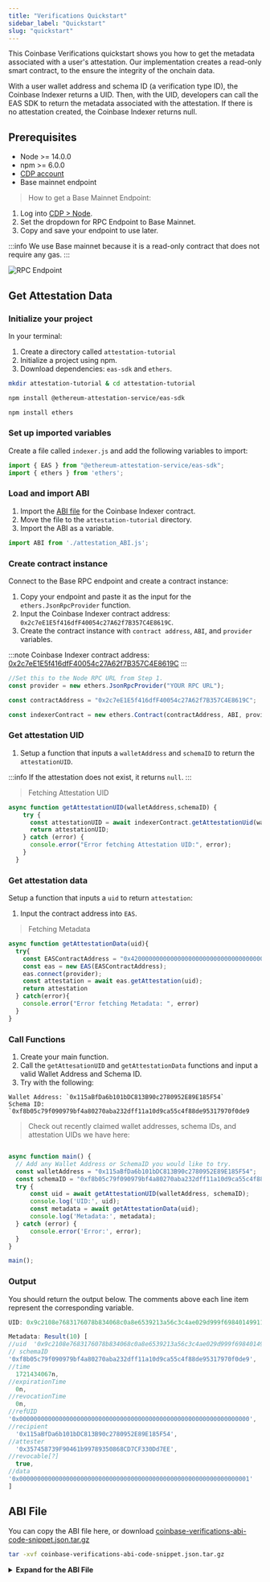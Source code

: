 ```yaml
---
title: "Verifications Quickstart"
sidebar_label: "Quickstart"
slug: "quickstart"
---
```







This Coinbase Verifications quickstart shows you how to get the metadata associated with a user's attestation. Our implementation creates a read-only smart contract, to the ensure the integrity of the onchain data.

With a user wallet address and schema ID (a verification type ID), the Coinbase Indexer returns a UID. Then, with the UID, developers can call the EAS SDK to return the metadata associated with the attestation. If there is no attestation created, the Coinbase Indexer returns null. 


## Prerequisites

- Node >= 14.0.0
- npm >= 6.0.0
- [CDP account](https://portal.cdp.coinbase.com/products/node)
- Base mainnet endpoint

> How to get a Base Mainnet Endpoint:

1. Log into [CDP > Node](https://portal.cdp.coinbase.com/products/node).
1. Set the dropdown for RPC Endpoint to Base Mainnet.
1. Copy and save your endpoint to use later.

:::info
We use Base mainnet because it is a read-only contract that does not require any gas. 
:::

![RPC Endpoint](/images/verificationsrpc-endpoint.png)


## Get Attestation Data

### Initialize your project

In your terminal: 

1. Create a directory called `attestation-tutorial`
1. Initialize a project using npm.
1. Download dependencies: `eas-sdk` and `ethers`.

```sh
mkdir attestation-tutorial & cd attestation-tutorial

npm install @ethereum-attestation-service/eas-sdk

npm install ethers
```

### Set up imported variables 

Create a file called `indexer.js` and add the following variables to import: 

```js
import { EAS } from "@ethereum-attestation-service/eas-sdk";
import { ethers } from 'ethers';
```

### Load and import ABI

1. Import the [ABI file](#abi-file) for the Coinbase Indexer contract.
1. Move the file to the `attestation-tutorial` directory.
1. Import the ABI as a variable.

```js
import ABI from './attestation_ABI.js';
```

### Create contract instance

Connect to the Base RPC endpoint and create a contract instance:

1. Copy your endpoint and paste it as the input for the `ethers.JsonRpcProvider` function.
1. Input the Coinbase Indexer contract address: `0x2c7eE1E5f416dfF40054c27A62f7B357C4E8619C`.
1. Create the contract instance with `contract address`, `ABI`, and `provider` variables.


:::note
Coinbase Indexer contract address: [0x2c7eE1E5f416dfF40054c27A62f7B357C4E8619C](https://basescan.org/address/0x2c7eE1E5f416dfF40054c27A62f7B357C4E8619C)
:::

```js
//Set this to the Node RPC URL from Step 1.
const provider = new ethers.JsonRpcProvider("YOUR RPC URL");

const contractAddress = "0x2c7eE1E5f416dfF40054c27A62f7B357C4E8619C";

const indexerContract = new ethers.Contract(contractAddress, ABI, provider);
```

### Get attestation UID

1. Setup a function that inputs a `walletAddress` and `schemaID` to return the `attestationUID`. 

:::info 
If the attestation does not exist, it returns `null`.
:::

> Fetching Attestation UID

```js
async function getAttestationUID(walletAddress,schemaID) {
    try {
      const attestationUID = await indexerContract.getAttestationUid(walletAddress, schemaID);
      return attestationUID;
    } catch (error) {
      console.error("Error fetching Attestation UID:", error);
    }
  }
```

### Get attestation data

Setup a function that inputs a `uid` to return `attestation`:

1. Input the contract address into `EAS`.

> Fetching Metadata

```js
async function getAttestationData(uid){
  try{
    const EASContractAddress = "0x4200000000000000000000000000000000000021"
    const eas = new EAS(EASContractAddress);
    eas.connect(provider);
    const attestation = await eas.getAttestation(uid);
    return attestation
  } catch(error){
    console.error("Error fetching Metadata: ", error)
  }
}	
```

### Call Functions

1. Create your main function.
1. Call the `getAttesationUID` and `getAttestationData` functions and input a valid Wallet Address and Schema ID.
1. Try with the following:

```
Wallet Address: `0x115aBfDa6b101bDC813B90c2780952E89E185F54`
Schema ID: `0xf8b05c79f090979bf4a80270aba232dff11a10d9ca55c4f88de95317970f0de9
```

> Check out recently claimed wallet addresses, schema IDs, and attestation UIDs we have here:

```js

async function main() {
  // Add any Wallet Address or SchemaID you would like to try.
  const walletAddress = "0x115aBfDa6b101bDC813B90c2780952E89E185F54";
  const schemaID = "0xf8b05c79f090979bf4a80270aba232dff11a10d9ca55c4f88de95317970f0de9";
  try {
      const uid = await getAttestationUID(walletAddress, schemaID);
      console.log('UID:', uid);
      const metadata = await getAttestationData(uid);
      console.log('Metadata:', metadata);
  } catch (error) {
      console.error('Error:', error);
  }
}

main();
```

### Output

You should return the output below. The comments above each line item represent the corresponding variable. 

```js
UID: 0x9c2108e7683176078b834068c0a8e6539213a56c3c4ae029d999f69840149911

Metadata: Result(10) [
//uid  '0x9c2108e7683176078b834068c0a8e6539213a56c3c4ae029d999f69840149911',
// schemaID
'0xf8b05c79f090979bf4a80270aba232dff11a10d9ca55c4f88de95317970f0de9',
//time
  1721434067n,
//expirationTime
  0n,
//revocationTime
  0n,
//refUID
'0x0000000000000000000000000000000000000000000000000000000000000000',
//recipient
  '0x115aBfDa6b101bDC813B90c2780952E89E185F54',
//attester
  '0x357458739F90461b99789350868CD7CF330Dd7EE',
//revocable[?]
  true,
//data  
'0x0000000000000000000000000000000000000000000000000000000000000001'
]
```


## ABI File

You can copy the ABI file here, or download <a href="/downloads/verifications/coinbase-verifications-abi-code-snippet.json.tar.gz" download target="blank">coinbase-verifications-abi-code-snippet.json.tar.gz</a>

```sh filename="command-to-untar"
tar -xvf coinbase-verifications-abi-code-snippet.json.tar.gz
```

<details>
<summary><b>Expand for the ABI File</b></summary>

```json
export const ABI = [
  {
    "inputs": [],
    "stateMutability": "nonpayable",
    "type": "constructor"
  },
  {
    "inputs": [
      {
        "internalType": "bytes32",
        "name": "attestationUid",
        "type": "bytes32"
      },
      {
        "internalType": "uint256",
        "name": "expirationTime",
        "type": "uint256"
      }
    ],
    "name": "AttestationExpired",
    "type": "error"
  },
  {
    "inputs": [
      {
        "internalType": "string",
        "name": "reason",
        "type": "string"
      }
    ],
    "name": "AttestationInvariantViolation",
    "type": "error"
  },
  {
    "inputs": [
      {
        "internalType": "bytes32",
        "name": "attestationUid",
        "type": "bytes32"
      }
    ],
    "name": "AttestationMissingRecipient",
    "type": "error"
  },
  {
    "inputs": [],
    "name": "AttestationNotFound",
    "type": "error"
  },
  {
    "inputs": [
      {
        "internalType": "bytes32",
        "name": "attestationUid",
        "type": "bytes32"
      },
      {
        "internalType": "uint256",
        "name": "revocationTime",
        "type": "uint256"
      }
    ],
    "name": "AttestationRevoked",
    "type": "error"
  },
  {
    "anonymous": false,
    "inputs": [
      {
        "indexed": false,
        "internalType": "address",
        "name": "previousAdmin",
        "type": "address"
      },
      {
        "indexed": false,
        "internalType": "address",
        "name": "newAdmin",
        "type": "address"
      }
    ],
    "name": "AdminChanged",
    "type": "event"
  },
  {
    "anonymous": false,
    "inputs": [
      {
        "indexed": false,
        "internalType": "address",
        "name": "indexer",
        "type": "address"
      },
      {
        "indexed": true,
        "internalType": "address",
        "name": "recipient",
        "type": "address"
      },
      {
        "indexed": true,
        "internalType": "bytes32",
        "name": "schema",
        "type": "bytes32"
      },
      {
        "indexed": true,
        "internalType": "bytes32",
        "name": "attestationUid",
        "type": "bytes32"
      }
    ],
    "name": "AttestationIndexed",
    "type": "event"
  },
  {
    "anonymous": false,
    "inputs": [
      {
        "indexed": true,
        "internalType": "address",
        "name": "beacon",
        "type": "address"
      }
    ],
    "name": "BeaconUpgraded",
    "type": "event"
  },
  {
    "anonymous": false,
    "inputs": [
      {
        "indexed": false,
        "internalType": "uint8",
        "name": "version",
        "type": "uint8"
      }
    ],
    "name": "Initialized",
    "type": "event"
  },
  {
    "anonymous": false,
    "inputs": [
      {
        "indexed": false,
        "internalType": "address",
        "name": "account",
        "type": "address"
      }
    ],
    "name": "Paused",
    "type": "event"
  },
  {
    "anonymous": false,
    "inputs": [
      {
        "indexed": true,
        "internalType": "bytes32",
        "name": "role",
        "type": "bytes32"
      },
      {
        "indexed": true,
        "internalType": "bytes32",
        "name": "previousAdminRole",
        "type": "bytes32"
      },
      {
        "indexed": true,
        "internalType": "bytes32",
        "name": "newAdminRole",
        "type": "bytes32"
      }
    ],
    "name": "RoleAdminChanged",
    "type": "event"
  },
  {
    "anonymous": false,
    "inputs": [
      {
        "indexed": true,
        "internalType": "bytes32",
        "name": "role",
        "type": "bytes32"
      },
      {
        "indexed": true,
        "internalType": "address",
        "name": "account",
        "type": "address"
      },
      {
        "indexed": true,
        "internalType": "address",
        "name": "sender",
        "type": "address"
      }
    ],
    "name": "RoleGranted",
    "type": "event"
  },
  {
    "anonymous": false,
    "inputs": [
      {
        "indexed": true,
        "internalType": "bytes32",
        "name": "role",
        "type": "bytes32"
      },
      {
        "indexed": true,
        "internalType": "address",
        "name": "account",
        "type": "address"
      },
      {
        "indexed": true,
        "internalType": "address",
        "name": "sender",
        "type": "address"
      }
    ],
    "name": "RoleRevoked",
    "type": "event"
  },
  {
    "anonymous": false,
    "inputs": [
      {
        "indexed": false,
        "internalType": "address",
        "name": "account",
        "type": "address"
      }
    ],
    "name": "Unpaused",
    "type": "event"
  },
  {
    "anonymous": false,
    "inputs": [
      {
        "indexed": true,
        "internalType": "address",
        "name": "implementation",
        "type": "address"
      }
    ],
    "name": "Upgraded",
    "type": "event"
  },
  {
    "inputs": [],
    "name": "DEFAULT_ADMIN_ROLE",
    "outputs": [
      {
        "internalType": "bytes32",
        "name": "",
        "type": "bytes32"
      }
    ],
    "stateMutability": "view",
    "type": "function"
  },
  {
    "inputs": [],
    "name": "INDEXER_ROLE",
    "outputs": [
      {
        "internalType": "bytes32",
        "name": "",
        "type": "bytes32"
      }
    ],
    "stateMutability": "view",
    "type": "function"
  },
  {
    "inputs": [],
    "name": "PAUSER_ROLE",
    "outputs": [
      {
        "internalType": "bytes32",
        "name": "",
        "type": "bytes32"
      }
    ],
    "stateMutability": "view",
    "type": "function"
  },
  {
    "inputs": [],
    "name": "UPGRADER_ROLE",
    "outputs": [
      {
        "internalType": "bytes32",
        "name": "",
        "type": "bytes32"
      }
    ],
    "stateMutability": "view",
    "type": "function"
  },
  {
    "inputs": [
      {
        "internalType": "address",
        "name": "recipient",
        "type": "address"
      },
      {
        "internalType": "bytes32",
        "name": "schemaUid",
        "type": "bytes32"
      }
    ],
    "name": "getAttestationUid",
    "outputs": [
      {
        "internalType": "bytes32",
        "name": "",
        "type": "bytes32"
      }
    ],
    "stateMutability": "view",
    "type": "function"
  },
  {
    "inputs": [
      {
        "internalType": "bytes32",
        "name": "role",
        "type": "bytes32"
      }
    ],
    "name": "getRoleAdmin",
    "outputs": [
      {
        "internalType": "bytes32",
        "name": "",
        "type": "bytes32"
      }
    ],
    "stateMutability": "view",
    "type": "function"
  },
  {
    "inputs": [
      {
        "internalType": "bytes32",
        "name": "role",
        "type": "bytes32"
      },
      {
        "internalType": "address",
        "name": "account",
        "type": "address"
      }
    ],
    "name": "grantRole",
    "outputs": [],
    "stateMutability": "nonpayable",
    "type": "function"
  },
  {
    "inputs": [
      {
        "internalType": "bytes32",
        "name": "role",
        "type": "bytes32"
      },
      {
        "internalType": "address",
        "name": "account",
        "type": "address"
      }
    ],
    "name": "hasRole",
    "outputs": [
      {
        "internalType": "bool",
        "name": "",
        "type": "bool"
      }
    ],
    "stateMutability": "view",
    "type": "function"
  },
  {
    "inputs": [
      {
        "internalType": "bytes32",
        "name": "attestationUid",
        "type": "bytes32"
      }
    ],
    "name": "index",
    "outputs": [],
    "stateMutability": "nonpayable",
    "type": "function"
  },
  {
    "inputs": [
      {
        "internalType": "address",
        "name": "defaultAdmin",
        "type": "address"
      }
    ],
    "name": "initialize",
    "outputs": [],
    "stateMutability": "nonpayable",
    "type": "function"
  },
  {
    "inputs": [],
    "name": "pause",
    "outputs": [],
    "stateMutability": "nonpayable",
    "type": "function"
  },
  {
    "inputs": [],
    "name": "paused",
    "outputs": [
      {
        "internalType": "bool",
        "name": "",
        "type": "bool"
      }
    ],
    "stateMutability": "view",
    "type": "function"
  },
  {
    "inputs": [],
    "name": "proxiableUUID",
    "outputs": [
      {
        "internalType": "bytes32",
        "name": "",
        "type": "bytes32"
      }
    ],
    "stateMutability": "view",
    "type": "function"
  },
  {
    "inputs": [
      {
        "internalType": "bytes32",
        "name": "role",
        "type": "bytes32"
      },
      {
        "internalType": "address",
        "name": "account",
        "type": "address"
      }
    ],
    "name": "renounceRole",
    "outputs": [],
    "stateMutability": "nonpayable",
    "type": "function"
  },
  {
    "inputs": [
      {
        "internalType": "bytes32",
        "name": "role",
        "type": "bytes32"
      },
      {
        "internalType": "address",
        "name": "account",
        "type": "address"
      }
    ],
    "name": "revokeRole",
    "outputs": [],
    "stateMutability": "nonpayable",
    "type": "function"
  },
  {
    "inputs": [
      {
        "internalType": "bytes4",
        "name": "interfaceId",
        "type": "bytes4"
      }
    ],
    "name": "supportsInterface",
    "outputs": [
      {
        "internalType": "bool",
        "name": "",
        "type": "bool"
      }
    ],
    "stateMutability": "view",
    "type": "function"
  },
  {
    "inputs": [],
    "name": "unpause",
    "outputs": [],
    "stateMutability": "nonpayable",
    "type": "function"
  },
  {
    "inputs": [
      {
        "internalType": "address",
        "name": "newImplementation",
        "type": "address"
      }
    ],
    "name": "upgradeTo",
    "outputs": [],
    "stateMutability": "nonpayable",
    "type": "function"
  },
  {
    "inputs": [
      {
        "internalType": "address",
        "name": "newImplementation",
        "type": "address"
      },
      {
        "internalType": "bytes",
        "name": "data",
        "type": "bytes"
      }
    ],
    "name": "upgradeToAndCall",
    "outputs": [],
    "stateMutability": "payable",
    "type": "function"
  }
];
```

</details>

<FeedbackWidget />

